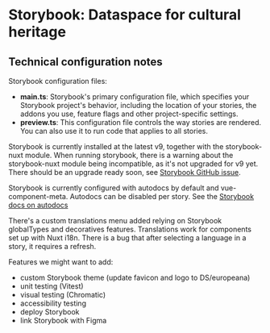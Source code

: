 
<Meta title="Dataspace for cultural heritage" />

<div>
<h1>Storybook: Dataspace for cultural heritage</h1>

<h2>Technical configuration notes</h2>
<p>Storybook configuration files:</p>
<ul>
  <li>
    <b>main.ts</b>: Storybook's primary configuration file, which specifies your
    Storybook project's behavior, including the location of your stories, the
    addons you use, feature flags and other project-specific settings.
  </li>
  <li>
    <b>preview.ts</b>: This configuration file controls the way stories are
    rendered. You can also use it to run code that applies to all stories.
  </li>
</ul>

<p>Storybook is currently installed at the latest v9, together with the storybook-nuxt module. When running storybook, there is a warning about the storybook-nuxt module being incompatible, as it's not upgraded for v9 yet. There should be an upgrade ready soon, see <a href="https://github.com/storybookjs/storybook/issues/31608">Storybook GitHub issue</a>.</p>
<p>Storybook is currently configured with autodocs by default and vue-component-meta. Autodocs can be disabled per story. See the <a href="https://storybook.js.org/docs/writing-docs/autodocs">Storybook docs on autodocs</a></p>
<p>There's a custom translations menu added relying on Storybook globalTypes and decoratives features. Translations work for components set up with Nuxt i18n. There is a bug that after selecting a language in a story, it requires a refresh.</p>
<p>Features we might want to add:</p>
<ul>
  <li>custom Storybook theme (update favicon and logo to DS/europeana)</li>
  <li>unit testing (Vitest)</li>
  <li>visual testing (Chromatic)</li>
  <li>accessibility testing</li>
  <li>deploy Storybook</li>
  <li>link Storybook with Figma</li>
  </ul>
</div>
